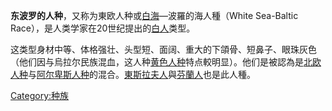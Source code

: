 {{expand language|1=en|page=|time=2019-09-07T10:09:50+00:00}}
{{unreferenced|time=2019-09-07T10:09:50+00:00}}
'''东波罗的人种'''，又称为東欧人种或[[白海|白海]]—波羅的海人種（White Sea-Baltic Race），是人类学家在20世纪提出的[[白人|白人]]类型。

这类型身材中等、体格强壮、头型短、面阔、重大的下頜骨、短鼻子、眼珠灰色（他们因与烏拉尔民族混血，这人种[[黄色人种|黄色人种]]特点較明显）。他们是被認為是[[北欧人种|北欧人种]]与[[阿尔卑斯人种|阿尔卑斯人种]]的混合。[[東斯拉夫人|東斯拉夫人]]與[[芬蘭人|芬蘭人]]也是此人種。

{{种族的划分}}

{{Anthrop-stub}}

[[Category:种族|Category:种族]]